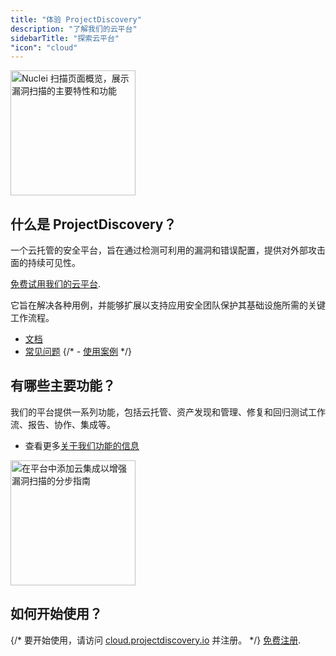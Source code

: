 ```yaml
---
title: "体验 ProjectDiscovery"
description: "了解我们的云平台"
sidebarTitle: "探索云平台"
"icon": "cloud"
---
```


<Frame caption="Nuclei 扫描页面概览">
    <img
        src="/images/platform/scanpage.png"
        alt="Nuclei 扫描页面概览，展示漏洞扫描的主要特性和功能"
        height="200"
    />
</Frame>

## 什么是 ProjectDiscovery？

一个云托管的安全平台，旨在通过检测可利用的漏洞和错误配置，提供对外部攻击面的持续可见性。

<Tip>[免费试用我们的云平台](https://cloud.projectdiscovery.io/).</Tip>

它旨在解决各种用例，并能够扩展以支持应用安全团队保护其基础设施所需的关键工作流程。

 - [文档](/cloud/introduction)
 - [常见问题](/cloud/general-faq)
 {/* - [使用案例](/cloud/usecases) */}

## 有哪些主要功能？

我们的平台提供一系列功能，包括云托管、资产发现和管理、修复和回归测试工作流、报告、协作、集成等。

- 查看更多[关于我们功能的信息](/cloud/features)

<Frame caption="连接云服务">
    <img
        src="/images/platform/cloudintegrations.png"
        alt="在平台中添加云集成以增强漏洞扫描的分步指南"
        height="200"
    />
</Frame>

## 如何开始使用？

{/* 要开始使用，请访问 [cloud.projectdiscovery.io](https://cloud.projectdiscovery.io/) 并注册。 */}
<Tip>[免费注册](https://cloud.projectdiscovery.io/).</Tip>
